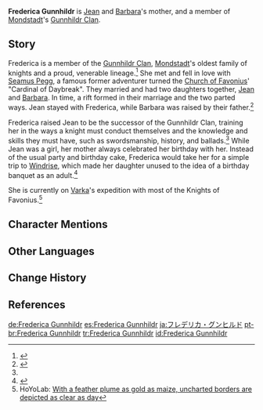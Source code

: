 {{Character Infobox
|type             = Mentioned
|region           = Mondstadt
|location         = None
|affiliation      = Knights of Favonius
|affiliation2     = Gunnhildr Clan
|ancestry         = Gunnhildr Clan <!-- may be redundant since Affiliation but that's another discussion -->
|spouse           = Seamus Pegg
|spouseNote       = Formerly
|child            = Jean
|child2           = Barbara
|relative         = Gunnhildr
|relativeNote     = Ancestor
|title            = Alder Knight<ref>{{Ref/Outfit|Gunnhildr's Legacy}}</ref>
}}
{{Quote|"For Mondstadt, as always" is the Gunnhildr family motto. Every time I use my Vision, I am reminded of my mother and the hopes of the people of Mondstadt.|Jean}}
'''Frederica Gunnhildr''' is [[Jean]] and [[Barbara]]'s mother, and a member of [[Mondstadt]]'s [[Gunnhildr Clan]].

==Story==
Frederica is a member of the [[Gunnhildr Clan]], [[Mondstadt]]'s oldest family of knights and a proud, venerable lineage.<ref name="Story1">{{Ref/CS|Jean|1}}</ref> She met and fell in love with [[Seamus Pegg]], a famous former adventurer turned the [[Church of Favonius]]' "Cardinal of Daybreak". They married and had two daughters together, [[Jean]] and [[Barbara]]. In time, a rift formed in their marriage and the two parted ways. Jean stayed with Frederica, while Barbara was raised by their father.<ref name="Story5">{{Ref/CS|Jean|5}}</ref>

Frederica raised Jean to be the successor of the Gunnhildr Clan, training her in the ways a knight must conduct themselves and the knowledge and skills they must have, such as swordsmanship, history, and ballads.<ref name="Story1" /> While Jean was a girl, her mother always celebrated her birthday with her. Instead of the usual party and birthday cake, Frederica would take her for a simple trip to [[Windrise]], which made her daughter unused to the idea of a birthday banquet as an adult.<ref name="Birthday">{{Ref/Mail|Mail/How Does One Celebrate a Birthday? (2021-03-14)}}</ref>

She is currently on [[Varka]]'s expedition with most of the Knights of Favonius.<ref>HoYoLab: [https://www.hoyolab.com/article/15058564 With a feather plume as gold as maize, uncharted borders are depicted as clear as day]</ref>

==Character Mentions==
{{Character Mentions}}

==Other Languages==
{{Other Languages
|default_hidden = 1
|en      = Frederica Gunnhildr
|zhs     = 芙蕾德莉卡・古恩希尔德
|zhs_rm  = Fúlěidélìkǎ Gǔ'ēnxī'ěrdé
|zht     = 芙蕾德莉卡・古恩希爾德
|zht_rm  = Fúlěidélìkǎ Gǔ'ēnxī'ěrdé
|ja      = フレデリカ・グンヒルド
|ja_rm   = Furederika Gunhirudo
|ko      = 프레데리카・군힐드
|ko_rm   = Peurederika Gunhildeu
|es      = Frederica Gunnhildr
|fr      = Frederica Gunnhildr
|ru      = Фредерика Гуннхильдр
|th      = Frederica Gunnhildr
|vi      = Frederica Gunnhildr
|de      = Frederica Gunnhildr
|id      = Frederica Gunnhildr
|pt      = Frederica Gunnhildr
|tr      = 
|it      = 
}}

==Change History==
{{Change History|introduced=1.0}}

==References==
{{Reflist}}

[[de:Frederica Gunnhildr]]
[[es:Frederica Gunnhildr]]
[[ja:フレデリカ・グンヒルド]]
[[pt-br:Frederica Gunnhildr]]
[[tr:Frederica Gunnhildr]]
[[id:Frederica Gunnhildr]]